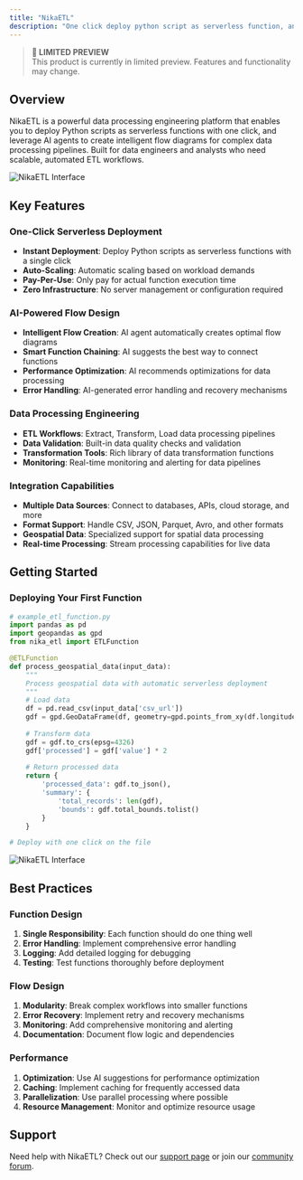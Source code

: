 ```yaml
---
title: "NikaETL"
description: "One click deploy python script as serverless function, and use AI agent to create a flow diagram using these functions for data processing engineering"
---
```


> **🚀 LIMITED PREVIEW**  
> This product is currently in limited preview. Features and functionality may change.

## Overview

NikaETL is a powerful data processing engineering platform that enables you to deploy Python scripts as serverless functions with one click, and leverage AI agents to create intelligent flow diagrams for complex data processing pipelines. Built for data engineers and analysts who need scalable, automated ETL workflows.

![NikaETL Interface](/products/nika-etl.jpg)

## Key Features

### One-Click Serverless Deployment
- **Instant Deployment**: Deploy Python scripts as serverless functions with a single click
- **Auto-Scaling**: Automatic scaling based on workload demands
- **Pay-Per-Use**: Only pay for actual function execution time
- **Zero Infrastructure**: No server management or configuration required

### AI-Powered Flow Design
- **Intelligent Flow Creation**: AI agent automatically creates optimal flow diagrams
- **Smart Function Chaining**: AI suggests the best way to connect functions
- **Performance Optimization**: AI recommends optimizations for data processing
- **Error Handling**: AI-generated error handling and recovery mechanisms

### Data Processing Engineering
- **ETL Workflows**: Extract, Transform, Load data processing pipelines
- **Data Validation**: Built-in data quality checks and validation
- **Transformation Tools**: Rich library of data transformation functions
- **Monitoring**: Real-time monitoring and alerting for data pipelines

### Integration Capabilities
- **Multiple Data Sources**: Connect to databases, APIs, cloud storage, and more
- **Format Support**: Handle CSV, JSON, Parquet, Avro, and other formats
- **Geospatial Data**: Specialized support for spatial data processing
- **Real-time Processing**: Stream processing capabilities for live data

## Getting Started

### Deploying Your First Function

```python
# example_etl_function.py
import pandas as pd
import geopandas as gpd
from nika_etl import ETLFunction

@ETLFunction
def process_geospatial_data(input_data):
    """
    Process geospatial data with automatic serverless deployment
    """
    # Load data
    df = pd.read_csv(input_data['csv_url'])
    gdf = gpd.GeoDataFrame(df, geometry=gpd.points_from_xy(df.longitude, df.latitude))
    
    # Transform data
    gdf = gdf.to_crs(epsg=4326)
    gdf['processed'] = gdf['value'] * 2
    
    # Return processed data
    return {
        'processed_data': gdf.to_json(),
        'summary': {
            'total_records': len(gdf),
            'bounds': gdf.total_bounds.tolist()
        }
    }

# Deploy with one click on the file
```

![NikaETL Interface](/products/nika-etl-2.jpg)

## Best Practices

### Function Design
1. **Single Responsibility**: Each function should do one thing well
2. **Error Handling**: Implement comprehensive error handling
3. **Logging**: Add detailed logging for debugging
4. **Testing**: Test functions thoroughly before deployment

### Flow Design
1. **Modularity**: Break complex workflows into smaller functions
2. **Error Recovery**: Implement retry and recovery mechanisms
3. **Monitoring**: Add comprehensive monitoring and alerting
4. **Documentation**: Document flow logic and dependencies

### Performance
1. **Optimization**: Use AI suggestions for performance optimization
2. **Caching**: Implement caching for frequently accessed data
3. **Parallelization**: Use parallel processing where possible
4. **Resource Management**: Monitor and optimize resource usage

## Support

Need help with NikaETL? Check out our [support page](/support) or join our [community forum](/forum). 
